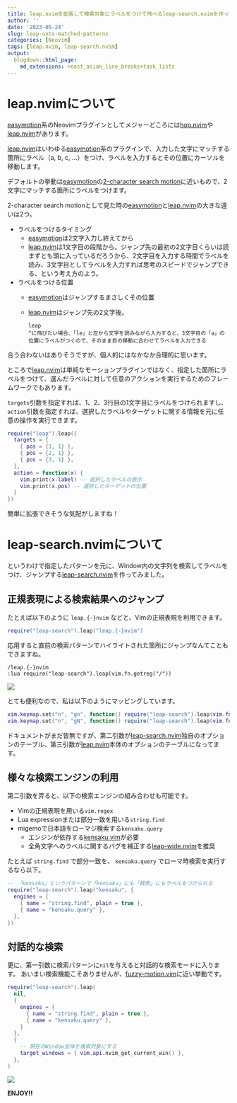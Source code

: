 ```yaml
---
title: leap.nvimを拡張して検索対象にラベルをつけて飛べるleap-search.nvimを作った
author: ''
date: '2023-05-24'
slug: leap-onto-matched-patterns
categories: [Neovim]
tags: [leap.nvim, leap-search.nvim]
output:
  blogdown::html_page:
    md_extensions: +east_asian_line_breaks+task_lists
---
```


[leap.nvim]: https://github.com/ggandor/leap.nvim
[leap-search.nvim]: https://github.com/atusy/leap-search.nvim
[hop.nvim]: https://github.com/phaazon/hop.nvim
[easymotion]: https://github.com/easymotion/vim-easymotion

# leap.nvimについて

[easymotion][]系のNeovimプラグインとしてメジャーどころには[hop.nvim][]や[leap.nvim][]があります。

[leap.nvim][]はいわゆる[easymotion][]系のプラグインで、入力した文字にマッチする箇所にラベル（a, b, c, ...）をつけ、ラベルを入力するとその位置にカーソルを移動します。

デフォルトの挙動は[easymotion][]の[2-character search motion](https://github.com/easymotion/vim-easymotion#2-character-search-motion)に近いもので、2文字にマッチする箇所にラベルをつけます。

2-character search motionとして見た時の[easymotion][]と[leap.nvim]の大きな違いは2つ。

- ラベルをつけるタイミング
    - [easymotion][]は2文字入力し終えてから
    - [leap.nvim][]は1文字目の段階から。ジャンプ先の最初の2文字目くらいは読まずとも頭に入っているだろうから、2文字目を入力する時間でラベルを読み、3文字目としてラベルを入力すれば思考のスピードでジャンプできる、という考え方のよう。
- ラベルをつける位置
    - [easymotion][]はジャンプするまさしくその位置
    - [leap.nvim][]はジャンプ先の2文字後。

      ```
      leap
      ^に飛びたい場合、「le」と左から文字を読みながら入力すると、3文字目の「a」の位置にラベルがつくので、そのまま目の移動に合わせてラベルを入力できる
      ```

合う合わないはありそうですが、個人的にはなかなか合理的に思います。

ところで[leap.nvim]は単純なモーションプラグインではなく、指定した箇所にラベルをつけて、選んだラベルに対して任意のアクションを実行するためのフレームワークでもあります。

`targets`引数を指定すれば、1、2、3行目の1文字目にラベルをつけられますし、`action`引数を指定すれば、選択したラベルやターゲットに関する情報を元に任意の操作を実行できます。

``` lua
require("leap").leap({
  targets = {
    { pos = {1, 1} },
    { pos = {2, 1} },
    { pos = {3, 1} },
  },
  action = function(x) {
    vim.print(x.label) -- 選択したラベルの表示
    vim.print(x.pos) -- 選択したターゲットの位置
  }
})
```

簡単に拡張できそうな気配がしますね！

# leap-search.nvimについて

というわけで指定したパターンを元に、Window内の文字列を検索してラベルをつけ、ジャンプする[leap-search.nvim][]を作ってみました。

## 正規表現による検索結果へのジャンプ

たとえば以下のように `leap.{-}nvim` などと、Vimの正規表現を利用できます。

``` lua
require("leap-search").leap("leap.{-}nvim")
```

応用すると直前の検索パターンでハイライトされた箇所にジャンプなんてこともできますね。

``` vim
/leap.{-}nvim
:lua require("leap-search").leap(vim.fn.getreg("/"))
```

![](images/leap-search-slash.gif)

とても便利なので、私は以下のようにマッピングしています。

``` lua
vim.keymap.set("n", "gn", function() require("leap-search").leap(vim.fn.getreg("/")) end)
vim.keymap.set("n", "gN", function() require("leap-search").leap(vim.fn.getreg("/"), {}, { backward = true }) end)
```

ドキュメントがまだ皆無ですが、第二引数が[leap-search.nvim][]独自のオプションのテーブル、第三引数が[leap.nvim][]本体のオプションのテーブルになってます。

## 様々な検索エンジンの利用

第二引数を弄ると、以下の検索エンジンの組み合わせも可能です。

- Vimの正規表現を用いる`vim.regex`
- Lua expressionまたは部分一致を用いる`string.find`
- migemoで日本語をローマジ検索する`kensaku.query`
    - エンジンが依存する[kensaku.vim](https://github.com/lambdalisue/kensaku.vim)が必要
    - 全角文字へのラベルに関するバグを補正する[leap-wide.nvim](https://github.com/atusy/leap-wide.nvim)を推奨

たとえば `string.find` で部分一致を、 `kensaku.query` でローマ時検索を実行するなら以下。

``` lua
-- 「kensaku」というパターンで「kensaku」にも「検索」にもラベルをつけられる
require("leap-search").leap("kensaku", {
  engines = {
    { name = "string.find", plain = true },
    { name = "kensaku.query" },
  },
})
```

## 対話的な検索

更に、第一引数に検索パターンに`nil`を与えると対話的な検索モードに入ります。
あいまい検索機能こそありませんが、[fuzzy-motion.vim](https://github.com/yuki-yano/fuzzy-motion.vim)に近い挙動です。

``` lua
require("leap-search").leap(
  nil,
  {
    engines = {
      { name = "string.find", plain = true },
      { name = "kensaku.query" },
    }
  },
  {
    -- 現在のWindow全体を検索対象にする
    target_windows = { vim.api.nvim_get_current_win() },
  },
)
```

![](images/leap-search-interactive.gif)

**ENJOY!!**
